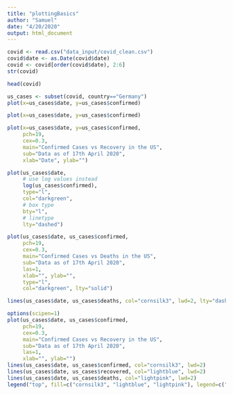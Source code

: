 ```yaml
---
title: "plottingBasics"
author: "Samuel"
date: "4/20/2020"
output: html_document
---
```


```r
covid <- read.csv("data_input/covid_clean.csv")
covid$date <- as.Date(covid$date)
covid <- covid[order(covid$date), 2:6]
str(covid)
```

```r
head(covid)
```



```r
us_cases <- subset(covid, country=="Germany")
plot(x=us_cases$date, y=us_cases$confirmed)
```

```r
plot(x=us_cases$date, y=us_cases$confirmed)
```

```r
plot(x=us_cases$date, y=us_cases$confirmed, 
     pch=19, 
     cex=0.3, 
     main="Confirmed Cases vs Recovery in the US",
     sub="Data as of 17th April 2020",
     xlab="Date", ylab="")
```

```r
plot(us_cases$date, 
     # use log values instead
     log(us_cases$confirmed), 
     type="l", 
     col="darkgreen", 
     # box type
     bty="l", 
     # linetype
     lty="dashed")
```

```r
plot(us_cases$date, us_cases$confirmed, 
     pch=19, 
     cex=0.3, 
     main="Confirmed Cases vs Deaths in the US",
     sub="Data as of 17th April 2020",
     las=1,
     xlab="", ylab="",
     type="l", 
     col="darkgreen", lty="solid")

lines(us_cases$date, us_cases$deaths, col="cornsilk3", lwd=2, lty="dashed")
```


```r
options(scipen=1)
plot(us_cases$date, us_cases$confirmed, 
     pch=19, 
     cex=0.3, 
     main="Confirmed Cases vs Recovery in the US",
     sub="Data as of 17th April 2020",
     las=1,
     xlab="", ylab="")
lines(us_cases$date, us_cases$confirmed, col="cornsilk3", lwd=2)
lines(us_cases$date, us_cases$recovered, col="lightblue", lwd=2)
lines(us_cases$date, us_cases$deaths, col="lightpink", lwd=2)
legend("top", fill=c("cornsilk3", "lightblue", "lightpink"), legend=c("confirmed", "recovered", "deaths"))
```



